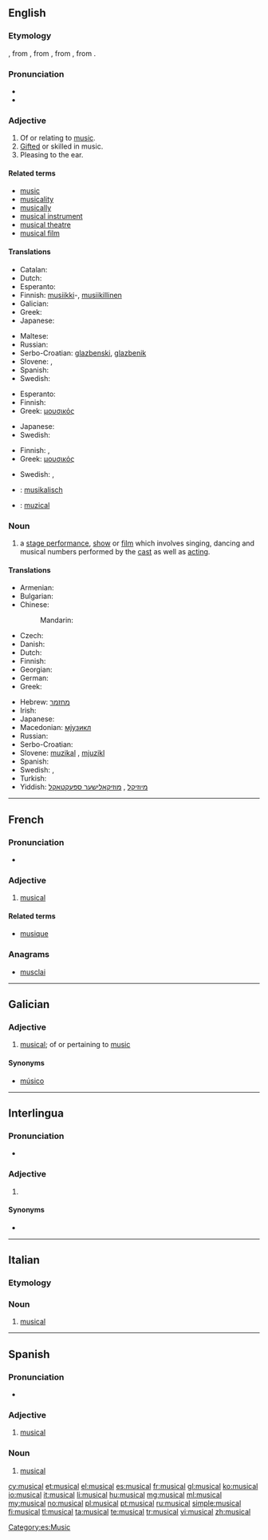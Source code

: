 {{also|Musical}}
==English==

{{wikipedia}}

===Etymology===
{{etyl|enm}}, from {{etyl|fro}}, from {{etyl|la}} {{term|musicalis|lang=la}}, from {{etyl|grc}} {{term|μουσικός|lang=grc|tr=mousikos|sc=polytonic}}, from {{term|μουσική||music|lang=grc|tr=polytonic|tr=mousiki}}.

===Pronunciation===
* {{audio|en-us-musical.ogg|Audio (US)}}
* {{IPA|/ˈmju.zɪ.kəl/}}

===Adjective===
{{en-adj}}

# Of or relating to [[music]].
# [[gifted|Gifted]] or skilled in music.
# Pleasing to the ear.
#: {{usex|Her voice had a '''musical''' tone.}}

====Related terms====
* [[music]]
* [[musicality]]
* [[musically]]
* [[musical instrument]]
* [[musical theatre]]
* [[musical film]]

====Translations====
{{trans-top|of or relating to music}}
* Catalan: {{t-|ca|musical|m|f}}
* Dutch: {{t-|nl|muzikaal}}
* Esperanto: {{t-|eo|muzika}}
* Finnish: [[musiikki]]-, [[musiikillinen]]
* Galician: {{t+|gl|músico|xs=Galician}}
* Greek: {{t+|el|μουσικός}}
* Japanese: {{t-|ja|ミュージカルの|tr=myūjikaru-no|sc=Jpan}}
{{trans-mid}}
* Maltese: {{t-|mt|mużikali|xs=Maltese}}
* Russian: {{t+|ru|музыкальный|tr=muzykálʹnyj|sc=Cyrl}}
* Serbo-Croatian: [[glazbenski]], [[glazbenik]]
* Slovene: {{t-|sl|glasben}}, {{t-|sl|muzikalen|alt=muzikálen}}
* Spanish: {{t|es|musical}}
* Swedish: {{t-|sv|musik-}}
{{trans-bottom}}

{{trans-top|gifted or skilled in music}}
* Esperanto: {{t-|eo|muzikema|xs=Esperanto}}
* Finnish: {{t-|fi|musikaalinen}}
* Greek: [[μουσικός]]
{{trans-mid}}
* Japanese: {{t-|ja|音楽的な|tr=ongaku-teki-na|sc=Jpan}}
* Swedish: {{t+|sv|musikalisk}}
{{trans-bottom}}

{{trans-top|pleasing to the ear}}
* Finnish: {{t-|fi|sointuva}}, {{t-|fi|melodinen}}
* Greek: [[μουσικός]]
{{trans-mid}}
* Swedish: {{t+|sv|melodisk}}, {{t-|sv|välljudande}}
{{trans-bottom}}

{{checktrans-top}}
* {{ttbc|de}}: [[musikalisch]]
* {{ttbc|ro}}: [[muzical]]
{{trans-bottom}}

===Noun===
{{en-noun}}

# a [[stage performance]], [[show]] or [[film]] which involves singing, dancing and musical numbers performed by the [[cast]] as well as [[acting]].

====Translations====
{{trans-top|stage performance, show or film}}
* Armenian: {{t-|hy|մյուզիքլ|tr=myuzikʿl|sc=Armn}}
* Bulgarian: {{t-|bg|мюзикъл|m|tr=mjúzikǎl|sc=Cyrl}}
* Chinese:
*: Mandarin: {{t|zh|歌舞片|tr=gēwǔpiàn|sc=Hani}}
* Czech: {{t+|cs|muzikál|m}}
* Danish: {{t-|da|musical}}
* Dutch: {{t-|nl|musical|m}}
* Finnish: {{t-|fi|musikaali}}
* Georgian: {{t+|ka|მიუზიკლი|sc=Geor|xs=Georgian}}
* German: {{t+|de|Musical|n}}
* Greek: {{t+|el|μιούζικαλ|n}}
{{trans-mid}}
* Hebrew: [[מחזמר]] {{m}}
* Irish: {{t-|ga|ceoldráma|m}}
* Japanese: {{t-|ja|ミュージカル|tr=myūjikaru|sc=Jpan}}
* Macedonian: [[мјузикл]] {{m}}
* Russian: {{t+|ru|мюзикл|m|tr=mjúzikl|sc=Cyrl}}
* Serbo-Croatian: {{t|sh|mjuzikl|m}}
* Slovene: [[muzikal]] {{m}}, [[mjuzikl]] {{m}}
* Spanish: {{t+|es|musical|m}}
* Swedish: {{t-|sv|musikal|c}}, {{t-|sv|musikalfilm|c}}
* Turkish: {{t+|tr|müzikal}}
* Yiddish: [[מיוזיקל]] {{m}}, [[מוזיקאַלישער ספּעקטאַקל]] {{m}}
{{trans-bottom}}

----

==French==

===Pronunciation===
* {{audio|Fr-musical.ogg|Audio}}

===Adjective===
{{fr-adj|mp=musicaux}}

# [[musical]]

====Related terms====
* [[musique]]

===Anagrams===
* [[musclai#French|musclai]]

----

==Galician==

===Adjective===
{{gl-adj|pl=musicais}}

# [[#English|musical]]; of or pertaining to [[music]]

====Synonyms====
* {{sense|musical}} [[músico]]

----

==Interlingua==

===Pronunciation===
* {{IPA|[muzikˈal]|lang=ia}}

===Adjective===
{{head|ia|adjective}}

# {{l|en|musical}} {{gloss|relating to music}}

====Synonyms====
* {{l|ia|music}}

----

==Italian==
{{wikipedia|lang=it}}

===Etymology===
{{etyl|en|it}}

===Noun===
{{head|it|noun|g=m}} {{inv}}

# [[#English|musical]]

----

==Spanish==

===Pronunciation===
* {{IPA|/mu.siˈkal/|lang=es}}

===Adjective===
{{es-adj|pl=musicales}}

# [[#English|musical]]

===Noun===
{{es-noun|m|pl=musicales}}

# [[#English|musical]]

[[Category:es:Music]]

[[cy:musical]]
[[et:musical]]
[[el:musical]]
[[es:musical]]
[[fr:musical]]
[[gl:musical]]
[[ko:musical]]
[[io:musical]]
[[it:musical]]
[[li:musical]]
[[hu:musical]]
[[mg:musical]]
[[ml:musical]]
[[my:musical]]
[[no:musical]]
[[pl:musical]]
[[pt:musical]]
[[ru:musical]]
[[simple:musical]]
[[fi:musical]]
[[tl:musical]]
[[ta:musical]]
[[te:musical]]
[[tr:musical]]
[[vi:musical]]
[[zh:musical]]